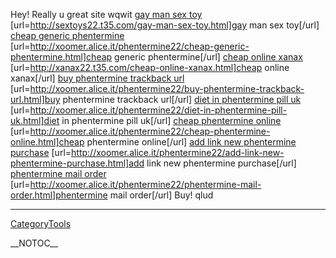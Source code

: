 Hey! Really u great site wqwit
<a href= http://sextoys22.t35.com/gay-man-sex-toy.html >gay man sex toy</a> [url=http://sextoys22.t35.com/gay-man-sex-toy.html]gay man sex toy[/url] <a href= http://xoomer.alice.it/phentermine22/cheap-generic-phentermine.html >cheap generic phentermine</a> [url=http://xoomer.alice.it/phentermine22/cheap-generic-phentermine.html]cheap generic phentermine[/url] <a href= http://xanax22.t35.com/cheap-online-xanax.html >cheap online xanax</a> [url=http://xanax22.t35.com/cheap-online-xanax.html]cheap online xanax[/url] <a href= http://xoomer.alice.it/phentermine22/buy-phentermine-trackback-url.html >buy phentermine trackback url</a> [url=http://xoomer.alice.it/phentermine22/buy-phentermine-trackback-url.html]buy phentermine trackback url[/url] <a href= http://xoomer.alice.it/phentermine22/diet-in-phentermine-pill-uk.html >diet in phentermine pill uk</a> [url=http://xoomer.alice.it/phentermine22/diet-in-phentermine-pill-uk.html]diet in phentermine pill uk[/url] <a href= http://xoomer.alice.it/phentermine22/cheap-phentermine-online.html >cheap phentermine online</a> [url=http://xoomer.alice.it/phentermine22/cheap-phentermine-online.html]cheap phentermine online[/url] <a href= http://xoomer.alice.it/phentermine22/add-link-new-phentermine-purchase.html >add link new phentermine purchase</a> [url=http://xoomer.alice.it/phentermine22/add-link-new-phentermine-purchase.html]add link new phentermine purchase[/url] <a href= http://xoomer.alice.it/phentermine22/phentermine-mail-order.html >phentermine mail order</a> [url=http://xoomer.alice.it/phentermine22/phentermine-mail-order.html]phentermine mail order[/url] 
Buy! qlud
----
[[CategoryTools]]

__NOTOC__